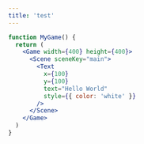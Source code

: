 ```yaml
---
title: 'test'
---
```


```jsx live=true
function MyGame() {
  return (
    <Game width={400} height={400}>
      <Scene sceneKey="main">
        <Text
          x={100}
          y={100}
          text="Hello World"
          style={{ color: 'white' }}
        />
      </Scene>
    </Game>
  )
}
```
